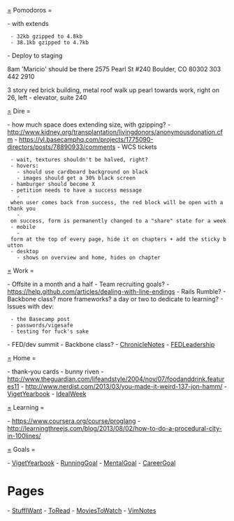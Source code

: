 [[=]] Pomodoros =


- with extends
  - 32kb gzipped to 4.8kb
  - 38.1kb gzipped to 4.7kb

- Deploy to staging

8am
'Maricio' should be there
2575 Pearl St #240
Boulder, CO 80302
303 442 2910

3 story red brick building, metal roof
walk up pearl towards work, right on 26, left - elevator, suite 240


[[=]] Dire =

- how much space does extending size, with gzipping?
- http://www.kidney.org/transplantation/livingdonors/anonymousdonation.cfm
- https://vl.basecamphq.com/projects/1775090-directors/posts/78890933/comments
- WCS tickets
  - wait, textures shouldn't be halved, right?
  - hovers:
    - should use cardboard background on black
    - images should get a 30% black screen
  - hamburger should become X
  - petition needs to have a success message
    - when user comes back from success, the red block will be open with a thank you
    - on success, form is permanently changed to a "share" state for a week
  - mobile
    - form at the top of every page, hide it on chapters + add the sticky button
  - desktop
    - shows on overview and home, hides on chapter


[[=]] Work =

- Offsite in a month and a half
- Team recruiting goals?
- https://help.github.com/articles/dealing-with-line-endings
- Rails Rumble?
- Backbone class? more frameworks? a day or two to dedicate to learning?
- Issues with dev:
  - the Basecamp post
  - passwords/vigesafe
  - testing for fuck's sake
- FED/dev summit
- Backbone class?
- [[ChronicleNotes]]
- [[FEDLeadership]]


[[=]] Home =

- thank-you cards
- bunny riven
- http://www.theguardian.com/lifeandstyle/2004/nov/07/foodanddrink.features11
- http://www.nerdist.com/2013/03/you-made-it-weird-137-jon-hamm/
- [[VigetYearbook]]
- [[IdealWeek]]


[[=]] Learning =

- https://www.coursera.org/course/proglang
- http://learningthreejs.com/blog/2013/08/02/how-to-do-a-procedural-city-in-100lines/


[[=]] Goals =

- [[VigetYearbook]]
- [[RunningGoal]]
- [[MentalGoal]]
- [[CareerGoal]]


= Pages =

- [[StuffIWant]]
- [[ToRead]]
- [[MoviesToWatch]]
- [[VimNotes]]
